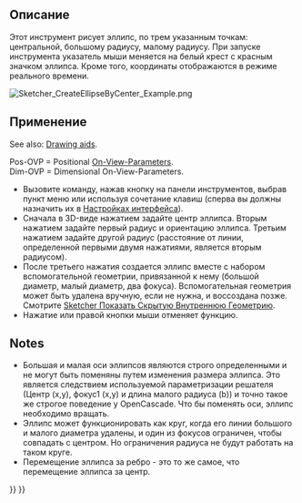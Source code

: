 <languages/>

<div class="mw-translate-fuzzy">
{{Docnav/ru
|[[Sketcher_CompCreateConic/ru|Создать фигуру конического сечения]]
|[[Sketcher_CreateEllipseBy3Points/ru|Создать эллипс по трём точкам]]
|[[Sketcher_Workbench/ru|Верстак "Sketcher"]]
|IconL=Sketcher_Conics.png
|IconR=Sketcher_CreateEllipseBy3Points.svg
|IconC=Workbench_Sketcher.svg
}}
</div>

<div class="mw-translate-fuzzy">
{{GuiCommand/ru
|Name/ru=Создать эллипс от центра
|Name=Sketcher_CreateEllipseByCenter
|MenuLocation=Sketch → Геометрия эскиза → Создать эллипс от центра
|Workbenches=[[Sketcher_Workbench/ru|Sketcher]]
|Shortcut={{KEY|G}} {{KEY|E}} {{KEY|E}}
|Version=0.15
|SeeAlso=[[Sketcher_CreateEllipseBy3Points/ru|Создать эллипс по трём точкам]], [[Sketcher_CreateCircle/ru|Создать окружность]], [[Sketcher_CreateArcOfEllipse/ru|Создать дугу эллипса]]
}}
</div>

<span id="Description"></span>
==Описание==

<div class="mw-translate-fuzzy">
Этот инструмент рисует эллипс, по трем указанным точкам: центральной,  большому радиусу, малому радиусу.
При запуске инструмента указатель мыши меняется на белый крест с красным значком эллипса. Кроме того, координаты отображаются в режиме реального времени.
</div>

[[Image:Sketcher_CreateEllipseByCenter_Example.png]]
{{Caption|Ellipse (white) with internal geometry (dark yellow)}}

<span id="Usage"></span>
==Применение==

See also: [[Sketcher_Workbench#Drawing_aids|Drawing aids]].

Pos-OVP = Positional [[Sketcher_Preferences#General|On-View-Parameters]]. {{Version|1.0}}<br>
Dim-OVP = Dimensional On-View-Parameters. {{Version|1.0}}

<div class="mw-translate-fuzzy">
* Вызовите команду, нажав кнопку на панели инструментов, выбрав пункт меню или используя сочетание клавиш (сперва вы должны назначить их в [[Interface Customization/ru|Настройках интерфейса]]).
* Сначала в 3D-виде нажатием задайте центр эллипса. Вторым нажатием задайте первый радиус и ориентацию эллипса. Третьим нажатием задайте другой радиус (расстояние от линии, определенной первыми двумя нажатиями, является вторым радиусом).
* После третьего нажатия создается эллипс вместе с набором вспомогательной геометрии, привязанной к нему (большой диаметр, малый диаметр, два фокуса). Вспомогательная геометрия может быть удалена вручную, если не нужна, и воссоздана позже. Смотрите [[Sketcher_RestoreInternalAlignmentGeometry/ru|Sketcher Показать Скрытую Внутреннюю Геометрию]].
* Нажатие {{KEY|ESC}} или правой кнопки мыши отменяет функцию.
</div>

==Notes==

<div class="mw-translate-fuzzy">
* Большая и малая оси эллипсов являются строго определенными и не могут быть поменяны путем изменения размера эллипса. Это является следствием используемой параметризации решателя (Центр (x,y), фокус1 (x,y) и длина малого радиуса (b)) и точно такое же строгое поведение у OpenCascade. Что бы поменять оси, эллипс необходимо вращать.
* Эллипс может функционировать как круг, когда его линии большого и малого диаметра удалены, и один из фокусов ограничен, чтобы совпадать с центром. Но ограничения радиуса не будут работать на таком круге.
* Перемещение эллипса за ребро - это то же самое, что перемещение  эллипса за центр.
</div>


<div class="mw-translate-fuzzy">
{{Docnav/ru
|[[Sketcher_CompCreateConic/ru|Создать фигуру конического сечения]]
|[[Sketcher_CreateEllipseBy3Points/ru|Создать эллипс по трём точкам]]
|[[Sketcher_Workbench/ru|Верстак "Sketcher"]]
|IconL=Sketcher_Conics.png
|IconR=Sketcher_CreateEllipseBy3Points.svg
|IconC=Workbench_Sketcher.svg
}}
</div>

{{Sketcher Tools navi{{#translation:}}}}
{{Userdocnavi{{#translation:}}}}